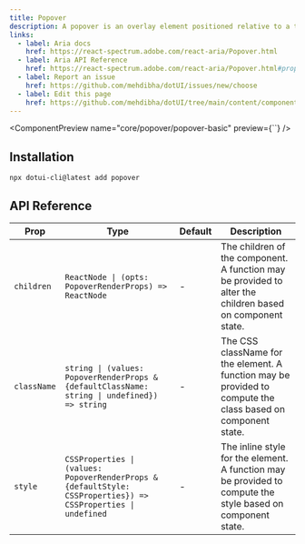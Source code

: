 ---
title: Popover
description: A popover is an overlay element positioned relative to a trigger.
links:
  - label: Aria docs
    href: https://react-spectrum.adobe.com/react-aria/Popover.html
  - label: Aria API Reference
    href: https://react-spectrum.adobe.com/react-aria/Popover.html#props
  - label: Report an issue
    href: https://github.com/mehdibha/dotUI/issues/new/choose
  - label: Edit this page
    href: https://github.com/mehdibha/dotUI/tree/main/content/components/overlays/toggle-button-group.mdx?plain=1
---

<ComponentPreview
  name="core/popover/popover-basic"
  preview={``}
/>

## Installation

```package-install
npx dotui-cli@latest add popover
```

## API Reference

| Prop        | Type                                                                                                        | Default | Description                                                                                                  |
| ----------- | ----------------------------------------------------------------------------------------------------------- | ------- | ------------------------------------------------------------------------------------------------------------ |
| `children`  | `ReactNode \| (opts: PopoverRenderProps) => ReactNode`                                                        | -       | The children of the component. A function may be provided to alter the children based on component state.    |
| `className` | `string \| (values: PopoverRenderProps & {defaultClassName: string \| undefined}) => string`                  | -       | The CSS className for the element. A function may be provided to compute the class based on component state. |
| `style`     | `CSSProperties \| (values: PopoverRenderProps & {defaultStyle: CSSProperties}) => CSSProperties \| undefined` | -       | The inline style for the element. A function may be provided to compute the style based on component state.  |
